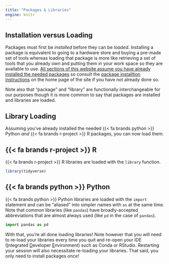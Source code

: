 ```yaml
---
title: "Packages & Libraries"
engine: knitr
---
```


## Installation versus Loading

Packages must first be _installed_ before they can be _loaded_. Installing a package is equivalent to going to a hardware store and buying a pre-made set of tools whereas loading that package is more like retrieving a set of tools that you already own and putting them in your work space so they are available to use. <u>All sections of this website assume you have already installed the needed packages</u> so consult the [package installtion instructions](https://njlyon0.github.io/collab_bilingualism/#package-installation) on the home page of the site if you have not already done so.

Note also that "package" and "library" are functionally interchangeable for our purposes though it is more common to say that packages are installed and libraries are loaded.

## Library Loading

Assuming you've already installed the needed [{{< fa brands python >}} Python]{.py} _and_ [{{< fa brands r-project >}} R]{.r} packages, you can now load them.

:::panel-tabset
## [{{< fa brands r-project >}} R]{.r}

[{{< fa brands r-project >}} R]{.r} libraries are loaded with the `library` function.

```r
library(tidyverse)
```

## [{{< fa brands python >}} Python]{.py}

[{{< fa brands python >}} Python]{.py} libraries are loaded with the `import` statement and can be "aliased" into simpler names with `as` at the same time. Note that common libraries (like `pandas`) have broadly-accepted abbreviations that are almost always used (like `pd` in the case of `pandas`).

```python
import pandas as pd
```
:::

With that, you're all done loading libraries! Note however that you will need to re-load your libraries every time you quit and re-open your IDE (<u>I</u>ntegrated <u>D</u>eveloper <u>E</u>nvironment) such as [Conda]{.py} or [RStudio]{.r}. Restarting your session will also necessitate re-loading your libraries. That said, you only need to install packages _once!_


